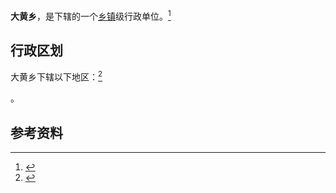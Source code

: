 {{中国乡级行政区|37/14/25/204/000}}

'''大黄乡'''，是{{PRC admin/fullname|37/14/25/204/000|3}}下辖的一个[[乡镇|乡镇]]级行政单位。<ref>{{PRC admin/ref sgc|{{PRC admin/parent|37/14/25/204/000}}}}</ref>

== 行政区划 ==

大黄乡下辖以下地区：<ref>{{PRC admin/ref sgc|37/14/25/204/000}}</ref>

{{PRC admin/children|37/14/25/204/000}}。

== 参考资料 ==

{{reflist}}

{{行政区划小作品}}
{{PRC admin/navcat|37/14/25/204/000}}